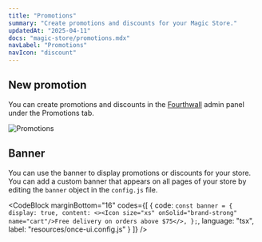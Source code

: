 ```yaml
---
title: "Promotions"
summary: "Create promotions and discounts for your Magic Store."
updatedAt: "2025-04-11"
docs: "magic-store/promotions.mdx"
navLabel: "Promotions"
navIcon: "discount"
---
```


## New promotion

You can create promotions and discounts in the [Fourthwall](https://my-shop.fourthwall.com/admin/dashboard/promotions) admin panel under the Promotions tab.

![Promotions](/images/docs/magic-store/banner-1.jpg)

## Banner

You can use the banner to display promotions or discounts for your store. You can add a custom banner that appears on all pages of your store by editing the `banner` object in the `config.js` file.

<CodeBlock
    marginBottom="16"
    codes={[
  {
    code:
`const banner = {
    display: true,
    content: <><Icon size="xs" onSolid="brand-strong" name="cart"/>Free delivery on orders above $75</>,
};`, 
    language: "tsx",
    label: "resources/once-ui.config.js"
  }
]} />